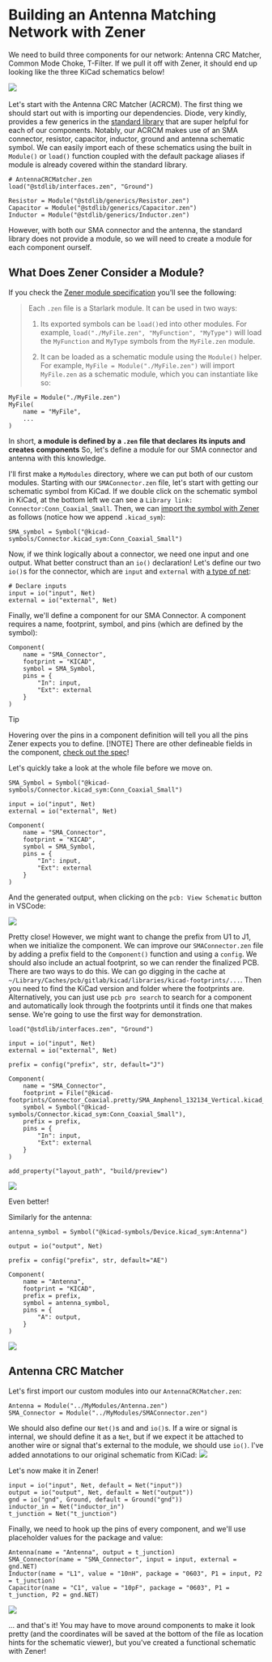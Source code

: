 # Building an Antenna Matching Network with Zener

We need to build three components for our network: Antenna CRC Matcher, Common Mode Choke, T-Filter. If we pull it off with Zener, it should end up looking like the three KiCad schematics below!

![](../images/KiCAD_Antenna_CRC_Matcher.png)
![]()
![]()

Let's start with the Antenna CRC Matcher (ACRCM). The first thing we should start out with is importing our dependencies. Diode, very kindly, provides a few generics in the [standard library](https://github.com/diodeinc/stdlib/tree/main/generics) that are super helpful for each of our components. Notably, our ACRCM makes use of an SMA connector, resistor, capacitor, inductor, ground and antenna schematic symbol. We can easily import each of these schematics using the built in `Module()` or `load()` function coupled with the default package aliases if module is already covered within the standard library.

```zener
# AntennaCRCMatcher.zen
load("@stdlib/interfaces.zen", "Ground")

Resistor = Module("@stdlib/generics/Resistor.zen")
Capacitor = Module("@stdlib/generics/Capacitor.zen")
Inductor = Module("@stdlib/generics/Inductor.zen")
```

However, with both our SMA connector and the antenna, the standard library does not provide a module, so we will need to create a module for each component ourself.

## What Does Zener Consider a Module?
If you check the [Zener module specification](https://docs.pcb.new/pages/spec#files-as-modules) you'll see the following:

>Each `.zen` file is a Starlark module. It can be used in two ways:
>
> 1. Its exported symbols can be `load()`ed into other modules. For example, `load("./MyFile.zen", "MyFunction", "MyType")` will load the `MyFunction` and `MyType` symbols from the `MyFile.zen` module.
> 
> 2. It can be loaded as a schematic module using the `Module()` helper. For example, `MyFile = Module("./MyFile.zen")` will import `MyFile.zen` as a schematic module, which you can instantiate like so:
> 
```zener
MyFile = Module("./MyFile.zen")
MyFile(
    name = "MyFile",
    ...
)
```

In short, **a module is defined by a `.zen` file that declares its inputs and creates components** So, let's define a module for our SMA connector and antenna with this knowledge. 

I'll first make a `MyModules` directory, where we can put both of our custom modules. Starting with our `SMAConnector.zen` file, let's start with getting our schematic symbol from KiCad. If we double click on the schematic symbol in KiCad, at the bottom left we can see a `Library link: Connector:Conn_Coaxial_Small`. Then, we can [import the symbol with Zener](https://docs.pcb.new/pages/spec#symbol) as follows (notice how we append `.kicad_sym`):

```zener
SMA_symbol = Symbol("@kicad-symbols/Connector.kicad_sym:Conn_Coaxial_Small")
```

Now, if we think logically about a connector, we need one input and one output. What better construct than an `io()` declaration! Let's define our two `io()`s for the connector, which are `input` and `external` with [a type of net](https://docs.pcb.new/pages/spec#net):

```zener
# Declare inputs
input = io("input", Net)
external = io("external", Net)
```

Finally, we'll define a component for our SMA Connector. A component requires a name, footprint, symbol, and pins (which are defined by the symbol):

```zener
Component(
    name = "SMA_Connector",
    footprint = "KICAD",
    symbol = SMA_Symbol,
    pins = {
        "In": input,
        "Ext": external
    }
)
```
> [!TIP]
> Hovering over the pins in a component definition will tell you all the pins Zener expects you to define.
> [!NOTE] 
> There are other defineable fields in the component, [check out the spec](https://docs.pcb.new/pages/spec#component)!

Let's quickly take a look at the whole file before we move on.

```zener
SMA_Symbol = Symbol("@kicad-symbols/Connector.kicad_sym:Conn_Coaxial_Small")

input = io("input", Net)
external = io("external", Net)

Component(
    name = "SMA_Connector",
    footprint = "KICAD",
    symbol = SMA_Symbol,
    pins = {
        "In": input,
        "Ext": external
    }
)
```
And the generated output, when clicking on the `pcb: View Schematic` button in VSCode:

![](../images/First_Pass.png)

Pretty close! However, we might want to change the prefix from U1 to J1, when we initialize the component. We can improve our `SMAConnector.zen` file by adding a prefix field to the `Component()` function and using a `config`. We should also include an actual footprint, so we can render the finalized PCB. There are two ways to do this. We can go digging in the cache at `~/Library/Caches/pcb/gitlab/kicad/libraries/kicad-footprints/...`. Then you need to find the KiCad version and folder where the footprints are. Alternatively, you can just use `pcb pro search` to search for a component and automatically look through the footprints until it finds one that makes sense. We're going to use the first way for demonstration.

```zener
load("@stdlib/interfaces.zen", "Ground")

input = io("input", Net)
external = io("external", Net)

prefix = config("prefix", str, default="J")

Component(
    name = "SMA_Connector",
    footprint = File("@kicad-footprints/Connector_Coaxial.pretty/SMA_Amphenol_132134_Vertical.kicad_mod"),
    symbol = Symbol("@kicad-symbols/Connector.kicad_sym:Conn_Coaxial_Small"),
    prefix = prefix,
    pins = {
        "In": input,
        "Ext": external
    }
)

add_property("layout_path", "build/preview")
```

![](../images/Second_Pass.png)

Even better!

Similarly for the antenna:

```zener
antenna_symbol = Symbol("@kicad-symbols/Device.kicad_sym:Antenna")

output = io("output", Net)

prefix = config("prefix", str, default="AE")

Component(
    name = "Antenna",
    footprint = "KICAD",
    prefix = prefix,
    symbol = antenna_symbol,
    pins = {
        "A": output,
    }
)
```
![](../images/antenna.png)

## Antenna CRC Matcher
Let's first import our custom modules into our `AntennaCRCMatcher.zen`:

```zener
Antenna = Module("../MyModules/Antenna.zen")
SMA_Connector = Module("../MyModules/SMAConnector.zen")
```

We should also define our `Net()`s and and `io()`s. If a wire or signal is internal, we should define it as a `Net`, but if we expect it be attached to another wire or signal that's external to the module, we should use `io()`. I've added annotations to our original schematic from KiCad:
![](../images/Named_Nets.png)

Let's now make it in Zener!

```zener
input = io("input", Net, default = Net("input"))
output = io("output", Net, default = Net("output"))
gnd = io("gnd", Ground, default = Ground("gnd"))
inductor_in = Net("inductor_in")
t_junction = Net("t_junction")
```

Finally, we need to hook up the pins of every component, and we'll use placeholder values for the package and value:

```zener
Antenna(name = "Antenna", output = t_junction)
SMA_Connector(name = "SMA_Connector", input = input, external = gnd.NET)
Inductor(name = "L1", value = "10nH", package = "0603", P1 = input, P2 = t_junction)
Capacitor(name = "C1", value = "10pF", package = "0603", P1 = t_junction, P2 = gnd.NET)
```

![](../images/Zener_ACRCM.png)

... and that's it! You may have to move around components to make it look pretty (and the coordinates will be saved at the bottom of the file as location hints for the schematic viewer), but you've created a functional schematic with Zener!

